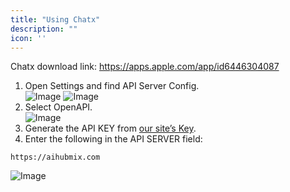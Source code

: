 ```yaml
---
title: "Using Chatx"
description: ""
icon: ''
---
```


Chatx download link: https://apps.apple.com/app/id6446304087

1. Open Settings and find API Server Config.  
![Image](/media/en/chatx1.png)
![Image](/media/en/chatx2.png)
2. Select OpenAPI.  
![Image](/media/en/chatx3.png)
3. Generate the API KEY from [our site’s Key](https://aihubmix.com/token).  
4. Enter the following in the API SERVER field:
```
https://aihubmix.com
```
![Image](/media/en/chatx4.png)